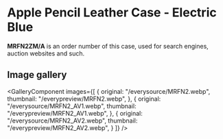 
# Apple Pencil Leather Case - Electric Blue

<Callout type='info' emoji='👉🏻'>**MRFN2ZM/A** is an order number of this case, used for search engines, auction websites and such.</Callout>

## Image gallery

<GalleryComponent
    images={[
      {
        original: "/everysource/MRFN2.webp",
        thumbnail: "/everypreview/MRFN2.webp",
      },
      {
        original: "/everysource/MRFN2_AV1.webp",
        thumbnail: "/everypreview/MRFN2_AV1.webp",
      },
      {
        original: "/everysource/MRFN2_AV2.webp",
        thumbnail: "/everypreview/MRFN2_AV2.webp",
      }
    ]}
  />
